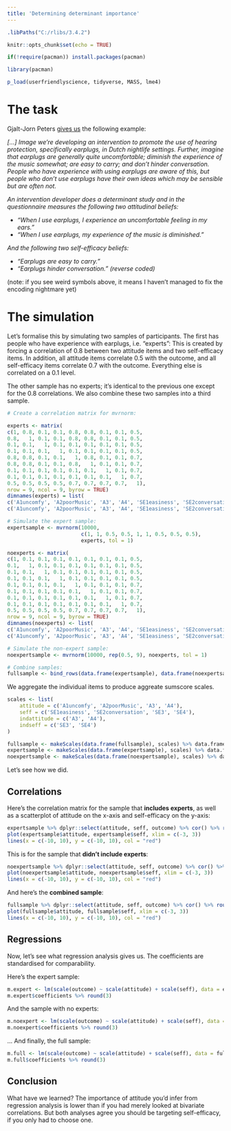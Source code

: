 ```yaml
---
title: 'Determining determinant importance'
---
```



```r
.libPaths("C:/rlibs/3.4.2")

knitr::opts_chunk$set(echo = TRUE)

if(!require(pacman)) install.packages(pacman)

library(pacman)

p_load(userfriendlyscience, tidyverse, MASS, lme4)

```

# The task

Gjalt-Jorn Peters [gives us](https://sciencer.eu/2017/10/why-estimations-of-determinant-relevance-should-not-be-based-on-regression-analysis/) the following example:

*[...] Image we're developing an intervention to promote the use of hearing protection, specifically earplugs, in Dutch nightlife settings. Further, imagine that earplugs are generally quite uncomfortable; diminish the experience of the music somewhat; are easy to carry; and don't hinder conversation. People who have experience with using earplugs are aware of this, but people who don't use earplugs have their own ideas which may be sensible but are often not.*
 
*An intervention developer does a determinant study and in the questionnaire measures the following two attitudinal beliefs:*

* *"When I use earplugs, I experience an uncomfortable feeling in my ears."*
* *"When I use earplugs, my experience of the music is diminished."*

*And the following two self-efficacy beliefs:*

* *"Earplugs are easy to carry."*
* *"Earplugs hinder conversation." (reverse coded)*

(note: if you see weird symbols above, it means I haven't managed to fix the encoding nightmare yet)

# The simulation

Let's formalise this by simulating two samples of participants. The first has people who have experience with earplugs, i.e. "experts": This is created by forcing a correlation of 0.8 between two attitude items and two self-efficacy items. In addition, all attitude items correlate 0.5 with the outcome, and all self-efficacy items correlate 0.7 with the outcome. Everything else is correlated on a 0.1 level.

The other sample has no experts; it's identical to the previous one except for the 0.8 correlations. We also combine these two samples into a third sample.

```r
# Create a correlation matrix for mvrnorm:

experts <- matrix(
c(1, 0.8, 0.1, 0.1, 0.8, 0.8, 0.1, 0.1, 0.5, 
0.8,   1, 0.1, 0.1, 0.8, 0.8, 0.1, 0.1, 0.5, 
0.1, 0.1,   1, 0.1, 0.1, 0.1, 0.1, 0.1, 0.5, 
0.1, 0.1, 0.1,   1, 0.1, 0.1, 0.1, 0.1, 0.5, 
0.8, 0.8, 0.1, 0.1,   1, 0.8, 0.1, 0.1, 0.7, 
0.8, 0.8, 0.1, 0.1, 0.8,   1, 0.1, 0.1, 0.7, 
0.1, 0.1, 0.1, 0.1, 0.1, 0.1,   1, 0.1, 0.7, 
0.1, 0.1, 0.1, 0.1, 0.1, 0.1, 0.1,   1, 0.7, 
0.5, 0.5, 0.5, 0.5, 0.7, 0.7, 0.7, 0.7,   1), 
nrow = 9, ncol = 9, byrow = TRUE)
dimnames(experts) = list(
c('A1uncomfy', 'A2poorMusic', 'A3', 'A4', 'SE1easiness', 'SE2conversation', 'SE3', 'SE4', 'outcome'), 
c('A1uncomfy', 'A2poorMusic', 'A3', 'A4', 'SE1easiness', 'SE2conversation', 'SE3', 'SE4', 'outcome'))

# Simulate the expert sample:
expertsample <- mvrnorm(10000, 
                        c(1, 1, 0.5, 0.5, 1, 1, 0.5, 0.5, 0.5), 
                        experts, tol = 1)

noexperts <- matrix(
c(1, 0.1, 0.1, 0.1, 0.1, 0.1, 0.1, 0.1, 0.5, 
0.1,   1, 0.1, 0.1, 0.1, 0.1, 0.1, 0.1, 0.5, 
0.1, 0.1,   1, 0.1, 0.1, 0.1, 0.1, 0.1, 0.5, 
0.1, 0.1, 0.1,   1, 0.1, 0.1, 0.1, 0.1, 0.5, 
0.1, 0.1, 0.1, 0.1,   1, 0.1, 0.1, 0.1, 0.7, 
0.1, 0.1, 0.1, 0.1, 0.1,   1, 0.1, 0.1, 0.7, 
0.1, 0.1, 0.1, 0.1, 0.1, 0.1,   1, 0.1, 0.7, 
0.1, 0.1, 0.1, 0.1, 0.1, 0.1, 0.1,   1, 0.7, 
0.5, 0.5, 0.5, 0.5, 0.7, 0.7, 0.7, 0.7,   1), 
nrow = 9, ncol = 9, byrow = TRUE)
dimnames(noexperts) <- list(
c('A1uncomfy', 'A2poorMusic', 'A3', 'A4', 'SE1easiness', 'SE2conversation', 'SE3', 'SE4', 'outcome'), 
c('A1uncomfy', 'A2poorMusic', 'A3', 'A4', 'SE1easiness', 'SE2conversation', 'SE3', 'SE4', 'outcome'))

# Simulate the non-expert sample:
noexpertsample <- mvrnorm(10000, rep(0.5, 9), noexperts, tol = 1)

# Combine samples:
fullsample <- bind_rows(data.frame(expertsample), data.frame(noexpertsample))

```

We aggregate the individual items to produce aggreate sumscore scales. 

```r
scales <- list(
    attitude = c('A1uncomfy', 'A2poorMusic', 'A3', 'A4'),
    seff = c('SE1easiness', 'SE2conversation', 'SE3', 'SE4'),
    indattitude = c('A3', 'A4'),
    indseff = c('SE3', 'SE4')
)

fullsample <- makeScales(data.frame(fullsample), scales) %>% data.frame
expertsample <- makeScales(data.frame(expertsample), scales) %>% data.frame
noexpertsample <- makeScales(data.frame(noexpertsample), scales) %>% data.frame

```

Let's see how we did.

## Correlations 

Here's the correlation matrix for the sample that **includes experts**, as well as a scatterplot of attitude on the x-axis and self-efficacy on the y-axis:

```r
expertsample %>% dplyr::select(attitude, seff, outcome) %>% cor() %>% round(3)
plot(expertsample$attitude, expertsample$seff, xlim = c(-3, 3))
lines(x = c(-10, 10), y = c(-10, 10), col = "red")

```

This is for the sample that **didn't include experts**:

```r
noexpertsample %>% dplyr::select(attitude, seff, outcome) %>% cor() %>% round(3)
plot(noexpertsample$attitude, noexpertsample$seff, xlim = c(-3, 3))
lines(x = c(-10, 10), y = c(-10, 10), col = "red")

```

And here's the **combined sample**:

```r
fullsample %>% dplyr::select(attitude, seff, outcome) %>% cor() %>% round(3)
plot(fullsample$attitude, fullsample$seff, xlim = c(-3, 3))
lines(x = c(-10, 10), y = c(-10, 10), col = "red")

```

## Regressions 

Now, let's see what regression analysis gives us. The coefficients are standardised for comparability.

Here's the expert sample:

```r

m.expert <- lm(scale(outcome) ~ scale(attitude) + scale(seff), data = expertsample) 
m.expert$coefficients %>% round(3)

```

And the sample with no experts:

```r

m.noexpert <- lm(scale(outcome) ~ scale(attitude) + scale(seff), data = noexpertsample) 
m.noexpert$coefficients %>% round(3)

```

... And finally, the full sample:

```r

m.full <- lm(scale(outcome) ~ scale(attitude) + scale(seff), data = fullsample)
m.full$coefficients %>% round(3)

```

## Conclusion

What have we learned? The importance of attitude you'd infer from regression analysis is lower than if you had merely looked at bivariate correlations. But both analyses agree you should be targeting self-efficacy, if you only had to choose one. 
